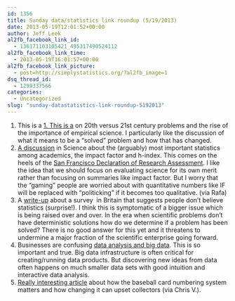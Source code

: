 ```yaml
---
id: 1356
title: Sunday data/statistics link roundup (5/19/2013)
date: 2013-05-19T12:01:52+00:00
author: Jeff Leek
al2fb_facebook_link_id:
  - 136171103105421_495317490524112
al2fb_facebook_link_time:
  - 2013-05-19T16:01:57+00:00
al2fb_facebook_link_picture:
  - post=http://simplystatistics.org/?al2fb_image=1
dsq_thread_id:
  - 1299337566
categories:
  - Uncategorized
slug: "sunday-datastatistics-link-roundup-5192013"
---
```

  1. This is a [  1. This is a](http://camdp.com/blogs/21st-century-problems) on 20th versus 21st century problems and the rise of the importance of empirical science. I particularly like the discussion of what it means to be a "solved" problem and how that has changed.
  2. [A discussion](http://www.sciencemag.org/content/340/6134/787.full) in Science about the (arguably) most important statistics among academics, the impact factor and h-index. This comes on the heels of the [San Francisco Declaration of Research Assessment](http://am.ascb.org/dora/). I like the idea that we should focus on evaluating science for its own merit rather than focusing on summaries like impact factor. But I worry that the "gaming" people are worried about with quantitative numbers like IF will be replaced with "politicking" if it becomes too qualitative. (via Rafa)
  3. A [write-up](http://blogs.telegraph.co.uk/news/tomchiversscience/100217094/depressing-just-nine-per-cent-of-britons-trust-stats-over-our-own-experience-though-most-of-us-wont-believe-that/) about a survey  in Britain that suggests people don't believe statistics (surprise!). I think this is symptomatic of a bigger issue which is being raised over and over. In the era when scientific problems don't have deterministic solutions how do we determine if a problem has been solved? There is no good answer for this yet and it threatens to undermine a major fraction of the scientific enterprise going forward.
  4. Businesses are confusing [data analysis and big data](http://qz.com/81661/most-data-isnt-big-and-businesses-are-wasting-money-pretending-it-is/). This is so important and true. Big data infrastructure is often critical for creating/running data products. But discovering new ideas from data often happens on much smaller data sets with good intuition and interactive data analysis.
  5. [Really interesting article](http://www.nytimes.com/2013/05/19/sports/topps-changes-baseball-card-numbering-to-criticism.html?_r=1&) about how the baseball card numbering system matters and how changing it can upset collectors (via Chris V.).
